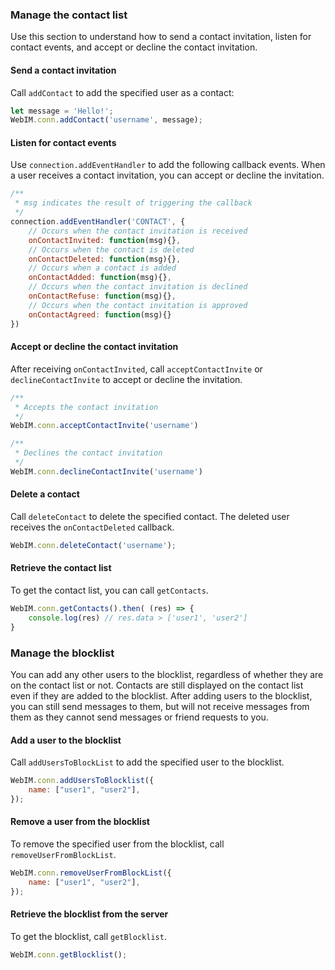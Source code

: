 <PlatformWrapper platform="web">

### Manage the contact list

Use this section to understand how to send a contact invitation, listen for contact events, and accept or decline the contact invitation.

#### Send a contact invitation

Call `addContact` to add the specified user as a contact:

```javascript
let message = 'Hello!';
WebIM.conn.addContact('username', message);   
```

#### Listen for contact events

Use `connection.addEventHandler` to add the following callback events. When a user receives a contact invitation, you can accept or decline the invitation.

```javascript
/**
 * msg indicates the result of triggering the callback
 */
connection.addEventHandler('CONTACT', {
    // Occurs when the contact invitation is received
    onContactInvited: function(msg){},
    // Occurs when the contact is deleted
    onContactDeleted: function(msg){},
    // Occurs when a contact is added
    onContactAdded: function(msg){},
    // Occurs when the contact invitation is declined
    onContactRefuse: function(msg){}, 
    // Occurs when the contact invitation is approved
    onContactAgreed: function(msg){} 
})
```

#### Accept or decline the contact invitation

After receiving `onContactInvited`, call `acceptContactInvite` or `declineContactInvite` to accept or decline the invitation.

```javascript
/**
 * Accepts the contact invitation
 */
WebIM.conn.acceptContactInvite('username')

/**
 * Declines the contact invitation
 */
WebIM.conn.declineContactInvite('username')
```

#### Delete a contact

Call `deleteContact` to delete the specified contact. The deleted user receives the `onContactDeleted` callback.

```javascript
WebIM.conn.deleteContact('username');   
```

#### Retrieve the contact list

To get the contact list, you can call `getContacts`.

```javascript
WebIM.conn.getContacts().then( (res) => {
    console.log(res) // res.data > ['user1', 'user2']
}
```

### Manage the blocklist

You can add any other users to the blocklist, regardless of whether they are on the contact list or not. Contacts are still displayed on the contact list even if they are added to the blocklist. After adding users to the blocklist,  you can still send messages to them, but will not receive messages from them as they cannot send messages or friend requests to you.

#### Add a user to the blocklist

Call `addUsersToBlockList` to add the specified user to the blocklist.

```javascript
WebIM.conn.addUsersToBlocklist({
    name: ["user1", "user2"],
});
```


#### Remove a user from the blocklist

To remove the specified user from the blocklist, call `removeUserFromBlockList`.

```javascript
WebIM.conn.removeUserFromBlockList({
    name: ["user1", "user2"],
});
```

#### Retrieve the blocklist from the server

To get the blocklist, call `getBlocklist`.

```javascript
WebIM.conn.getBlocklist();
```

</PlatformWrapper>